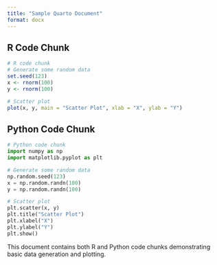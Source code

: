 ```yaml
---
title: "Sample Quarto Document"
format: docx
---
```


## R Code Chunk

```r
# R code chunk
# Generate some random data
set.seed(123)
x <- rnorm(100)
y <- rnorm(100)

# Scatter plot
plot(x, y, main = "Scatter Plot", xlab = "X", ylab = "Y")
```

## Python Code Chunk

```python
# Python code chunk
import numpy as np
import matplotlib.pyplot as plt

# Generate some random data
np.random.seed(123)
x = np.random.randn(100)
y = np.random.randn(100)

# Scatter plot
plt.scatter(x, y)
plt.title("Scatter Plot")
plt.xlabel("X")
plt.ylabel("Y")
plt.show()
```

This document contains both R and Python code chunks demonstrating basic data generation and plotting.
